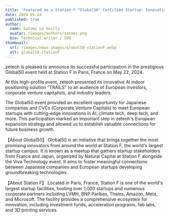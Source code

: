 ```yaml
---
title: 'Featured as a Station F "Global50" Certified Startup: Innovative AI Indoor Positioning Solution Gains International Recognition'
date: 2024-05-24
published: true
author:
  name: Satomi Le Guilly
  avatar: /images/authors/satomi.png
  bio: Technical writer / COO
thumbnail:
  url: /images/news-images/global50-stationF.webp
  alt: global50-stationF
---
```


zeteoh is pleased to announce its successful participation in the prestigious Global50 event held at Station F in Paris, France on May 22, 2024.

At this high-profile event, zeteoh presented its innovative AI indoor positioning solution "TRAILS" to an audience of European investors, corporate venture capitalists, and industry leaders.

The Global50 event provided an excellent opportunity for Japanese companies and CVCs (Corporate Venture Capitals) to meet European startups with cutting-edge innovations in AI, climate tech, deep tech, and more. This participation marked an important step in zeteoh's European expansion strategy and allowed us to establish valuable connections for future business growth.

【About Global50】
Global50 is an initiative that brings together the most promising innovators from around the world at Station F, the world's largest startup campus. It is known as a meetup that gathers startup stakeholders from France and Japan, organized by Natural Capital at Station F alongside the Viva Technology event. It aims to foster meaningful connections between Japanese companies and European startups developing groundbreaking technologies.

【About Station F】
Located in Paris, France, Station F is one of the world's largest startup facilities, hosting over 1,000 startups and numerous corporate partners including LVMH, BNP Paribas, Thales, Amazon, Meta, and Microsoft. The facility provides a comprehensive ecosystem for innovation, including investment funds, acceleration programs, fab labs, and 3D printing services.